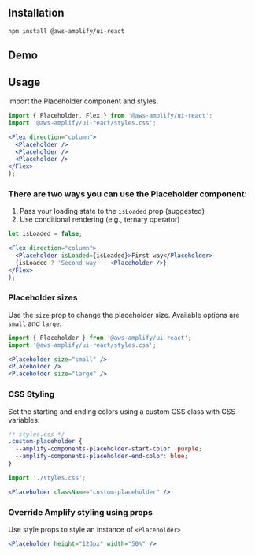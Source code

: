 
## Installation

```
npm install @aws-amplify/ui-react
```

## Demo

<PlaceholderDemo />

## Usage

Import the Placeholder component and styles.

```jsx
import { Placeholder, Flex } from '@aws-amplify/ui-react';
import '@aws-amplify/ui-react/styles.css';

<Flex direction="column">
  <Placeholder />
  <Placeholder />
  <Placeholder />
</Flex>
);
```

<Flex direction="column">
  <Placeholder />
  <Placeholder />
  <Placeholder />
</Flex>

### There are two ways you can use the Placeholder component:

1. Pass your loading state to the `isLoaded` prop (suggested)
2. Use conditional rendering (e.g., ternary operator)

```jsx
let isLoaded = false;

<Flex direction="column">
  <Placeholder isLoaded={isLoaded}>First way</Placeholder>
  {isLoaded ? 'Second way' : <Placeholder />}
</Flex>
);
```

<TwoWays />

### Placeholder sizes

Use the `size` prop to change the placeholder size. Available options are `small` and `large`.

```jsx
import { Placeholder } from '@aws-amplify/ui-react';
import '@aws-amplify/ui-react/styles.css';

<Placeholder size="small" />
<Placeholder />
<Placeholder size="large" />
```

<Flex direction="column">
  <Placeholder size="small" />
  <Placeholder />
  <Placeholder size="large" />
</Flex>

### CSS Styling

Set the starting and ending colors using a custom CSS class with CSS variables:

```css
/* styles.css */
.custom-placeholder {
  --amplify-components-placeholder-start-color: purple;
  --amplify-components-placeholder-end-color: blue;
}
```

```jsx
import './styles.css';

<Placeholder className="custom-placeholder" />;
```

<Flex>
  <Placeholder className="custom-placeholder" />
</Flex>

### Override Amplify styling using props

Use style props to style an instance of `<Placeholder>`

```jsx
<Placeholder height="123px" width="50%" />
```

<Flex>
  <Placeholder height="123px" width="50%" />
</Flex>
